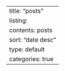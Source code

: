 ---
title: "posts"
listing:
  contents: posts
  sort: "date desc"
  type: default
  categories: true
---
